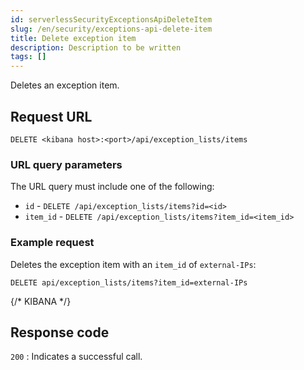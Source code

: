 ```yaml
---
id: serverlessSecurityExceptionsApiDeleteItem
slug: /en/security/exceptions-api-delete-item
title: Delete exception item
description: Description to be written
tags: []
---
```


<div id="exceptions-api-delete-item"></div>

Deletes an exception item.

## Request URL

`DELETE <kibana host>:<port>/api/exception_lists/items`

### URL query parameters

The URL query must include one of the following:

* `id` - `DELETE /api/exception_lists/items?id=<id>`
* `item_id` - `DELETE /api/exception_lists/items?item_id=<item_id>`

### Example request

Deletes the exception item with an `item_id` of `external-IPs`:

```console
DELETE api/exception_lists/items?item_id=external-IPs
```
{/* KIBANA */}

## Response code

`200` 
    : Indicates a successful call.

